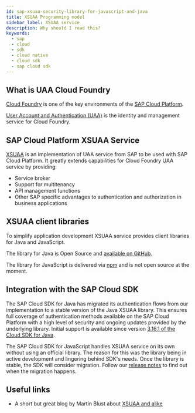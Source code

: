 ```yaml
---
id: sap-xsuaa-security-library-for-javascript-and-java
title: XSUAA Programming model
sidebar_label: XSUAA service
description: Why should I read this?
keywords:
  - sap
  - cloud
  - sdk
  - cloud native
  - cloud sdk
  - sap cloud sdk
---
```


## What is UAA Cloud Foundry

[Cloud Foundry](https://help.sap.com/viewer/3504ec5ef16548778610c7e89cc0eac3/Cloud/en-US/9c7092c7b7ae4d49bc8ae35fdd0e0b18.html) is one of the key environments of the [SAP Cloud Platform](https://www.sap.com/products/cloud-platform.html).

[User Account and Authentication (UAA)](https://docs.cloudfoundry.org/concepts/architecture/uaa.html) is the identity and management service for Cloud Foundry.

## SAP Cloud Platform XSUAA Service

[XSUAA](https://help.sap.com/viewer/65de2977205c403bbc107264b8eccf4b/Cloud/en-US/ea0281368f11472b8d2b145a2a28666c.html) is an implementation of UAA service from SAP to be used with SAP Cloud Platform.
It greatly extends capabilities for Cloud Foundry UAA service by providing:

- Service broker
- Support for multitenancy
- API management functions
- Other SAP specific advantages to authentication and authorization in business applications

## XSUAA client libraries

To simplify application development XSUAA service provides client libraries for Java and JavaScript.

The library for Java is Open Source and [available on GitHub](https://github.com/SAP/cloud-security-xsuaa-integration).

The library for JavaScript is delivered via [npm](https://www.npmjs.com/package/@sap/xssec) and is not open source at the moment.

## Integration with the SAP Cloud SDK

The SAP Cloud SDK for Java has migrated its authentication flows from our implementation to a stable version of the Java XSUAA library.
This ensures full coverage of authentication methods available on the SAP Cloud Platform with a high level of security and ongoing updates provided by the underlying library.
Initial support is available since version [3.16.1 of the Cloud SDK for Java](../java/release-notes-sap-cloud-sdk-for-java#3161).

The SAP Cloud SDK for JavaScript handles XSUAA service on its own without using an official library.
The reason for this was the library being in active development and lingering behind SDK's needs. Once the library is stable, the SDK will consider migration.
Follow our [release notes](../js/release-notes-sap-cloud-sdk-for-javascript-and-typescript) to find out when the migration happens.

## Useful links

- A short but great blog by Martin Blust about [XSUAA and alike](https://blogs.sap.com/2019/01/07/uaa-xsuaa-platform-uaa-cfuaa-what-is-it-all-about/)
